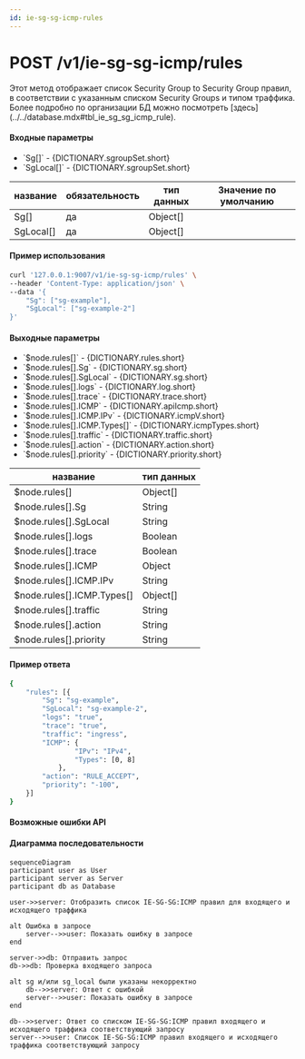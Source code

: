 ```yaml
---
id: ie-sg-sg-icmp-rules
---
```



# POST /v1/ie-sg-sg-icmp/rules

<div className="text-justify">
  Этот метод отображает список Security Group to Security Group правил, в соответствии с указанным списком Security
  Groups и типом траффика.
</div>

<div className="text-justify">
  Более подробно по организации БД можно посмотреть [здесь](../../database.mdx#tbl_ie_sg_sg_icmp_rule).
</div>

#### Входные параметры

<ul>
  <li>`Sg[]` - {DICTIONARY.sgroupSet.short}</li>
  <li>`SgLocal[]` - {DICTIONARY.sgroupSet.short}</li>
</ul>

<div className="scrollable-x">
  <table>
    <thead>
      <tr>
        <th rowSpan="2">название</th>
        <th rowSpan="2">обязательность</th>
        <th rowSpan="2">тип данных</th>
        <th rowSpan="2">Значение по умолчанию</th>
      </tr>
    </thead>
    <tbody>
      <tr>
        <td>Sg[]</td>
        <td>да</td>
        <td>Object[]</td>
        <td></td>
      </tr>
      <tr>
        <td>SgLocal[]</td>
        <td>да</td>
        <td>Object[]</td>
        <td></td>
      </tr>
    </tbody>
  </table>
</div>

<h4 className="custom-heading">Пример использования</h4>

```bash
curl '127.0.0.1:9007/v1/ie-sg-sg-icmp/rules' \
--header 'Content-Type: application/json' \
--data '{
    "Sg": ["sg-example"],
    "SgLocal": ["sg-example-2"]
}'
```

<h4 className="custom-heading">Выходные параметры</h4>

<ul>
  <li>`$node.rules[]` - {DICTIONARY.rules.short}</li>
  <li>`$node.rules[].Sg` - {DICTIONARY.sg.short}</li>
  <li>`$node.rules[].SgLocal` - {DICTIONARY.sg.short}</li>
  <li>`$node.rules[].logs` - {DICTIONARY.log.short}</li>
  <li>`$node.rules[].trace` - {DICTIONARY.trace.short}</li>
  <li>`$node.rules[].ICMP` - {DICTIONARY.apiIcmp.short}</li>
  <li>`$node.rules[].ICMP.IPv` - {DICTIONARY.icmpV.short}</li>
  <li>`$node.rules[].ICMP.Types[]` - {DICTIONARY.icmpTypes.short}</li>
  <li>`$node.rules[].traffic` - {DICTIONARY.traffic.short}</li>
  <li>`$node.rules[].action` - {DICTIONARY.action.short}</li>
  <li>`$node.rules[].priority` - {DICTIONARY.priority.short}</li>
</ul>

<div className="scrollable-x">
  <table>
    <thead>
      <tr>
        <th>название</th>
        <th>тип данных</th>
      </tr>
    </thead>
    <tbody>
      <tr>
        <td>$node.rules[]</td>
        <td>Object[]</td>
      </tr>
      <tr>
        <td>$node.rules[].Sg</td>
        <td>String</td>
      </tr>
      <tr>
        <td>$node.rules[].SgLocal</td>
        <td>String</td>
      </tr>
      <tr>
        <td>$node.rules[].logs</td>
        <td>Boolean</td>
      </tr>
      <tr>
        <td>$node.rules[].trace</td>
        <td>Boolean</td>
      </tr>
      <tr>
        <td>$node.rules[].ICMP</td>
        <td>Object</td>
      </tr>
      <tr>
        <td>$node.rules[].ICMP.IPv</td>
        <td>String</td>
      </tr>
      <tr>
        <td>$node.rules[].ICMP.Types[]</td>
        <td>Object[]</td>
      </tr>
      <tr>
        <td>$node.rules[].traffic</td>
        <td>String</td>
      </tr>
      <tr>
        <td>$node.rules[].action</td>
        <td>String</td>
      </tr>
      <tr>
        <td>$node.rules[].priority</td>
        <td>String</td>
      </tr>
    </tbody>
  </table>
</div>

<h4 className="custom-heading">Пример ответа</h4>

```bash
{
    "rules": [{
        "Sg": "sg-example",
        "SgLocal": "sg-example-2",
        "logs": "true",
        "trace": "true",
        "traffic": "ingress",
        "ICMP": {
                "IPv": "IPv4",
                "Types": [0, 8]
            },
        "action": "RULE_ACCEPT",
        "priority": "-100",
    }]
}
```

<h4 className="custom-heading">Возможные ошибки API</h4>

<Codes data={RESPOND_CODES.not_found} />

<h4 className="custom-heading">Диаграмма последовательности</h4>

<FancyboxDiagram>

```mermaid
sequenceDiagram
participant user as User
participant server as Server
participant db as Database

user->>server: Отобразить список IE-SG-SG:ICMP правил для входящего и исходящего траффика

alt Ошибка в запросе
    server-->>user: Показать ошибку в запросе
end

server->>db: Отправить запрос
db->>db: Проверка входящего запроса

alt sg и/или sg_local были указаны некорректно
    db-->>server: Ответ с ошибкой
    server-->>user: Показать ошибку в запросе
end

db-->>server: Ответ со списком IE-SG-SG:ICMP правил входящего и исходящего траффика соответствующий запросу
server-->>user: Список IE-SG-SG:ICMP правил входящего и исходящего траффика соответствующий запросу
```

</FancyboxDiagram>
